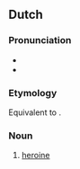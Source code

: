 {{also|Heldin}}
==Dutch==

===Pronunciation===
* {{IPA|/ɦɛlˈdɪn/|lang=nl}}
* {{audio|Nl-heldin.ogg|Audio|lang=nl}}

===Etymology===
Equivalent to {{suf|nl|held|in}}.

===Noun===
{{nl-noun|f|-en|heldinnetje|m=held}}

# [[heroine]]